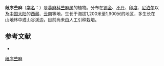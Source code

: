 {{Speciesbox
| name = 歧序苎麻
| status = 
| status_system = 
| image =
| genus = Boehmeria
| species = polystachya
| authority = Wedd.
}}

'''歧序苎麻'''（[[学名|学名]]：{{lang|la|''Boehmeria polystachya''}}）是[[荨麻科|荨麻科]][[苎麻属|苎麻属]]的植物。分布在[[锡金|锡金]]、[[不丹|不丹]]、[[印度|印度]]、[[尼泊尔|尼泊尔]]以及[[中国大陆|中国大陆]]的[[西藏|西藏]]、[[云南|云南]]等地，生长于海拔1,200米至1,900米的地区，多生长在山地林中或山谷溪边，目前尚未由人工引种栽培。

== 参考文献 ==
<div class="references-small">
* {{cite web| url =http://www.bioinfo.cn/db05/KmzwSpecies.php?action=view&id=22772| title =歧序苎麻| work =《中国高等植物数据库全库》| publisher =中国科学院微生物研究所| author =昆明植物研究所| accessdate =2009-02-25| deadurl =yes| archiveurl =https://web.archive.org/web/20160305075628/http://www.bioinfo.cn/db05/KmzwSpecies.php?action=view&id=22772| archivedate =2016-03-05}}
</div>
{{Taxonbar|from=Q11125078}}

[[Category:苎麻属|歧序苎麻]]


{{植物小作品}}